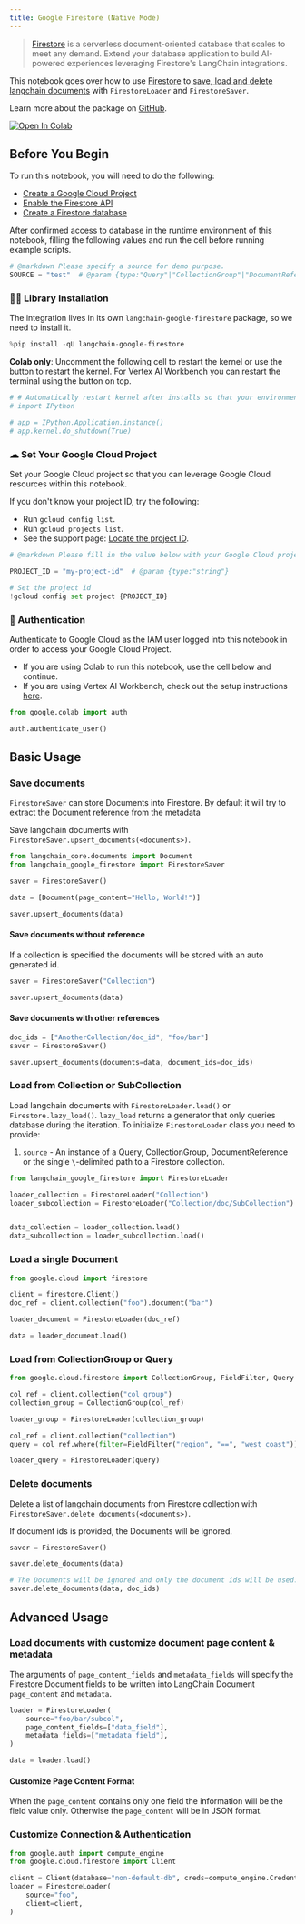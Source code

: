 ```yaml
---
title: Google Firestore (Native Mode)
---
```


> [Firestore](https://cloud.google.com/firestore) is a serverless document-oriented database that scales to meet any demand. Extend your database application to build AI-powered experiences leveraging Firestore's LangChain integrations.

This notebook goes over how to use [Firestore](https://cloud.google.com/firestore) to [save, load and delete langchain documents](/docs/how_to#document-loaders) with `FirestoreLoader` and `FirestoreSaver`.

Learn more about the package on [GitHub](https://github.com/googleapis/langchain-google-firestore-python/).

[![Open In Colab](https://colab.research.google.com/assets/colab-badge.svg)](https://colab.research.google.com/github/googleapis/langchain-google-firestore-python/blob/main/docs/document_loader.ipynb)

## Before You Begin

To run this notebook, you will need to do the following:

* [Create a Google Cloud Project](https://developers.google.com/workspace/guides/create-project)
* [Enable the Firestore API](https://console.cloud.google.com/flows/enableapi?apiid=firestore.googleapis.com)
* [Create a Firestore database](https://cloud.google.com/firestore/docs/manage-databases)

After confirmed access to database in the runtime environment of this notebook, filling the following values and run the cell before running example scripts.

```python
# @markdown Please specify a source for demo purpose.
SOURCE = "test"  # @param {type:"Query"|"CollectionGroup"|"DocumentReference"|"string"}
```

### 🦜🔗 Library Installation

The integration lives in its own `langchain-google-firestore` package, so we need to install it.

```python
%pip install -qU langchain-google-firestore
```

**Colab only**: Uncomment the following cell to restart the kernel or use the button to restart the kernel. For Vertex AI Workbench you can restart the terminal using the button on top.

```python
# # Automatically restart kernel after installs so that your environment can access the new packages
# import IPython

# app = IPython.Application.instance()
# app.kernel.do_shutdown(True)
```

### ☁ Set Your Google Cloud Project

Set your Google Cloud project so that you can leverage Google Cloud resources within this notebook.

If you don't know your project ID, try the following:

* Run `gcloud config list`.
* Run `gcloud projects list`.
* See the support page: [Locate the project ID](https://support.google.com/googleapi/answer/7014113).

```python
# @markdown Please fill in the value below with your Google Cloud project ID and then run the cell.

PROJECT_ID = "my-project-id"  # @param {type:"string"}

# Set the project id
!gcloud config set project {PROJECT_ID}
```

### 🔐 Authentication

Authenticate to Google Cloud as the IAM user logged into this notebook in order to access your Google Cloud Project.

* If you are using Colab to run this notebook, use the cell below and continue.
* If you are using Vertex AI Workbench, check out the setup instructions [here](https://github.com/GoogleCloudPlatform/generative-ai/tree/main/setup-env).

```python
from google.colab import auth

auth.authenticate_user()
```

## Basic Usage

### Save documents

`FirestoreSaver` can store Documents into Firestore. By default it will try to extract the Document reference from the metadata

Save langchain documents with `FirestoreSaver.upsert_documents(<documents>)`.

```python
from langchain_core.documents import Document
from langchain_google_firestore import FirestoreSaver

saver = FirestoreSaver()

data = [Document(page_content="Hello, World!")]

saver.upsert_documents(data)
```

#### Save documents without reference

If a collection is specified the documents will be stored with an auto generated id.

```python
saver = FirestoreSaver("Collection")

saver.upsert_documents(data)
```

#### Save documents with other references

```python
doc_ids = ["AnotherCollection/doc_id", "foo/bar"]
saver = FirestoreSaver()

saver.upsert_documents(documents=data, document_ids=doc_ids)
```

### Load from Collection or SubCollection

Load langchain documents with `FirestoreLoader.load()` or `Firestore.lazy_load()`. `lazy_load` returns a generator that only queries database during the iteration. To initialize `FirestoreLoader` class you need to provide:

1. `source` - An instance of a Query, CollectionGroup, DocumentReference or the single `\`-delimited path to a Firestore collection.

```python
from langchain_google_firestore import FirestoreLoader

loader_collection = FirestoreLoader("Collection")
loader_subcollection = FirestoreLoader("Collection/doc/SubCollection")


data_collection = loader_collection.load()
data_subcollection = loader_subcollection.load()
```

### Load a single Document

```python
from google.cloud import firestore

client = firestore.Client()
doc_ref = client.collection("foo").document("bar")

loader_document = FirestoreLoader(doc_ref)

data = loader_document.load()
```

### Load from CollectionGroup or Query

```python
from google.cloud.firestore import CollectionGroup, FieldFilter, Query

col_ref = client.collection("col_group")
collection_group = CollectionGroup(col_ref)

loader_group = FirestoreLoader(collection_group)

col_ref = client.collection("collection")
query = col_ref.where(filter=FieldFilter("region", "==", "west_coast"))

loader_query = FirestoreLoader(query)
```

### Delete documents

Delete a list of langchain documents from Firestore collection with `FirestoreSaver.delete_documents(<documents>)`.

If document ids is provided, the Documents will be ignored.

```python
saver = FirestoreSaver()

saver.delete_documents(data)

# The Documents will be ignored and only the document ids will be used.
saver.delete_documents(data, doc_ids)
```

## Advanced Usage

### Load documents with customize document page content & metadata

The arguments of `page_content_fields` and `metadata_fields` will specify the Firestore Document fields to be written into LangChain Document `page_content` and `metadata`.

```python
loader = FirestoreLoader(
    source="foo/bar/subcol",
    page_content_fields=["data_field"],
    metadata_fields=["metadata_field"],
)

data = loader.load()
```

#### Customize Page Content Format

When the `page_content` contains only one field the information will be the field value only. Otherwise the `page_content` will be in JSON format.

### Customize Connection & Authentication

```python
from google.auth import compute_engine
from google.cloud.firestore import Client

client = Client(database="non-default-db", creds=compute_engine.Credentials())
loader = FirestoreLoader(
    source="foo",
    client=client,
)
```
